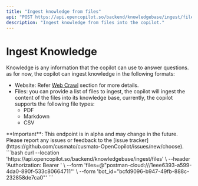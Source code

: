 ```yaml
---
title: "Ingest knowledge from files" 
api: "POST https://api.opencopilot.so/backend/knowledgebase/ingest/files"
description: "Ingest knowledge from files into the copilot."
---
```


# Ingest Knowledge
Knowledge is any information that the copilot can use to answer questions. as for now, the copilot can ingest knowledge in the following formats:

- Website: Refer <a href="/api-reference/endpoint/ingest-knowledgebase-from-url">Web Crawl</a> section for more details.
- Files: you can provide a list of files to ingest, the copilot will ingest the content of the files into its knowledge base, currently, the copilot supports the following file types:
  - PDF
  - Markdown
  - CSV

<Warning>
**Important**: This endpoint is in alpha and may change in the future. Please report any issues or feedback to the [issue tracker](https://github.com/cusmato/cusmato-OpenCopilot/issues/new/choose).
</Warning>


<RequestExample>
```bash 
curl --location 'https://api.opencopilot.so/backend/knowledgebase/ingest/files' \
--header 'Authorization: Bearer <token>' \
--form 'files=@"postman-cloud:///1eee6393-a599-4da0-890f-533c80664711"' \
--form 'bot_id="bcfd9096-b947-49fb-888c-232858de7ca0"'
```
</RequestExample>